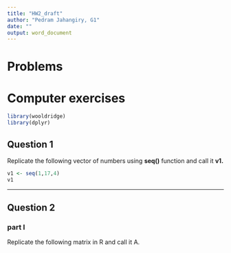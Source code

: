 ```yaml
---
title: "HW2_draft"
author: "Pedram Jahangiry, G1"
date: ""
output: word_document
---
```

\newpage


# Problems

# Computer exercises

```r
library(wooldridge)
library(dplyr)
```



## Question 1 

Replicate the following vector of numbers using **seq()** function and call it **v1.**


```r

v1 <- seq(1,17,4)
v1

```

----

## Question 2 

### part I

Replicate the following matrix in R and call it A.

```r



```



```r

```






